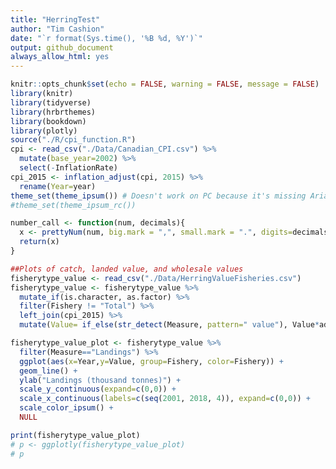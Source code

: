 ```yaml
---
title: "HerringTest"
author: "Tim Cashion"
date: "`r format(Sys.time(), '%B %d, %Y')`"
output: github_document
always_allow_html: yes
---
```


```r
knitr::opts_chunk$set(echo = FALSE, warning = FALSE, message = FALSE)
library(knitr)
library(tidyverse)
library(hrbrthemes)
library(bookdown)
library(plotly)
source("./R/cpi_function.R")
cpi <- read_csv("./Data/Canadian_CPI.csv") %>% 
  mutate(base_year=2002) %>% 
  select(-InflationRate)
cpi_2015 <- inflation_adjust(cpi, 2015) %>% 
  rename(Year=year)
theme_set(theme_ipsum()) # Doesn't work on PC because it's missing Arial Narrow font.
#theme_set(theme_ipsum_rc())

number_call <- function(num, decimals){
  x <- prettyNum(num, big.mark = ",", small.mark = ".", digits=decimals) 
  return(x)
}

```


```r
##Plots of catch, landed value, and wholesale values
fisherytype_value <- read_csv("./Data/HerringValueFisheries.csv")
fisherytype_value <- fisherytype_value %>%
  mutate_if(is.character, as.factor) %>%
  filter(Fishery != "Total") %>% 
  left_join(cpi_2015) %>% 
  mutate(Value= if_else(str_detect(Measure, pattern=" value"), Value*adj_value, Value))

fisherytype_value_plot <- fisherytype_value %>%
  filter(Measure=="Landings") %>% 
  ggplot(aes(x=Year,y=Value, group=Fishery, color=Fishery)) +
  geom_line() +
  ylab("Landings (thousand tonnes)") + 
  scale_y_continuous(expand=c(0,0)) + 
  scale_x_continuous(labels=c(seq(2001, 2018, 4)), expand=c(0,0)) +
  scale_color_ipsum() + 
  NULL

print(fisherytype_value_plot)
# p <- ggplotly(fisherytype_value_plot)
# p


```

